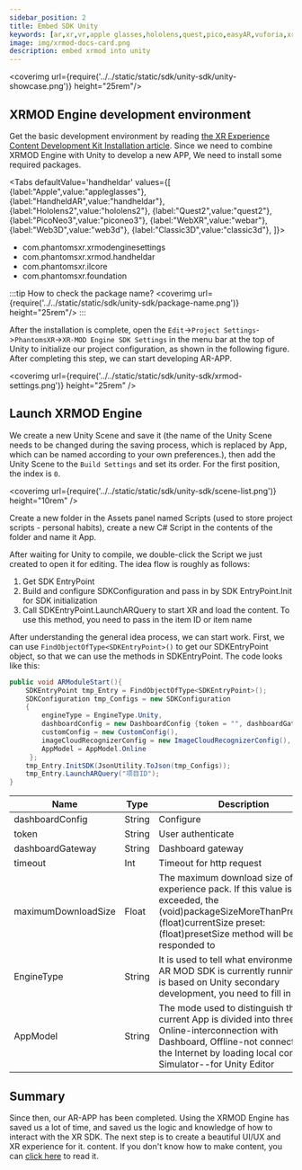 ```yaml
---
sidebar_position: 2
title: Embed SDK Unity
keywords: [ar,xr,vr,apple glasses,hololens,quest,pico,easyAR,vuforia,xrmod,mod,doc,metaverse,facebook,meta,unity]
image: img/xrmod-docs-card.png
description: embed xrmod into unity
---
```



<coverimg url={require('../../static/static/sdk/unity-sdk/unity-showcase.png')} height="25rem"/>


## XRMOD Engine development environment
Get the basic development environment by reading [the XR Experience Content Development Kit Installation article](../experience-manual/prepare-for-developer/install-xrmod-dev-tools). Since we need to combine XRMOD Engine with Unity to develop a new APP, We need to install some required packages.


<Tabs defaultValue='handheldar' values={[
    {label:"Apple",value:"appleglasses"},
    {label:"HandheldAR",value:"handheldar"},
    {label:"Hololens2",value:"hololens2"},
    {label:"Quest2",value:"quest2"},
    {label:"PicoNeo3",value:"piconeo3"},
    {label:"WebXR",value:"webar"},
    {label:"Web3D",value:"web3d"},
    {label:"Classic3D",value:"classic3d"},
]}>

<TabItem value="handheldar">

- com.phantomsxr.xrmodenginesettings
- com.phantomsxr.xrmod.handheldar
- com.phantomsxr.ilcore
- com.phantomsxr.foundation

:::tip
How to check the package name?
<coverimg url={require('../../static/static/sdk/unity-sdk/package-name.png')} height="25rem"/>
:::

</TabItem>


</Tabs>



After the installation is complete, open the `Edit`->`Project Settings`->`PhantomsXR`->`XR-MOD Engine SDK Settings` in the menu bar at the top of Unity to initialize our project configuration, as shown in the following figure. After completing this step, we can start developing AR-APP.

<coverimg url={require('../../static/static/sdk/unity-sdk/xrmod-settings.png')} height="25rem" />


## Launch XRMOD Engine

We create a new Unity Scene and save it (the name of the Unity Scene needs to be changed during the saving process, which is replaced by App, which can be named according to your own preferences.), then add the Unity Scene to the `Build Settings` and set its order. For the first position, the index is `0`.

<coverimg url={require('../../static/static/sdk/unity-sdk/scene-list.png')} height="10rem" />

Create a new folder in the Assets panel named Scripts (used to store project scripts - personal habits), create a new C# Script in the contents of the folder and name it App.

After waiting for Unity to compile, we double-click the Script we just created to open it for editing. The idea flow is roughly as follows:

1. Get SDK EntryPoint
2. Build and configure SDKConfiguration and pass in by SDK EntryPoint.Init for SDK initialization
3. Call SDKEntryPoint.LaunchARQuery to start XR and load the content. To use this method, you need to pass in the item ID or item name

After understanding the general idea process, we can start work. First, we can use `FindObjectOfType<SDKEntryPoint>()` to get our SDKEntryPoint object, so that we can use the methods in SDKEntryPoint. The code looks like this:

```csharp
public void ARModuleStart(){
    SDKEntryPoint tmp_Entry = FindObjectOfType<SDKEntryPoint>();
    SDKConfiguration tmp_Configs = new SDKConfiguration
    {
        engineType = EngineType.Unity,
        dashboardConfig = new DashboardConfig {token = "", dashboardGateway = $"http://localhost:8084"},
        customConfig = new CustomConfig(),
        imageCloudRecognizerConfig = new ImageCloudRecognizerConfig(),
        AppModel = AppModel.Online
     };
    tmp_Entry.InitSDK(JsonUtility.ToJson(tmp_Configs));
    tmp_Entry.LaunchARQuery("项目ID");
}
```


| Name                  | Type     | Description                                                                                                     |
|---------------------|--------|--------------------------------------------------------------------------------------------------------|
| dashboardConfig     | String | Configure                                                               |
| token               | String | User authenticate
| dashboardGateway    | String | Dashboard gateway                                                                                           |
| timeout             | Int    | Timeout for http request                                                                              |
| maximumDownloadSize | Float  | The maximum download size of the AR experience pack. If this value is exceeded, the (void)packageSizeMoreThanPresetSize:(float)currentSize preset:(float)presetSize method will be responded to |
| EngineType          | String | It is used to tell what environment the AR MOD SDK is currently running in. If it is based on Unity secondary development, you need to fill in Unity.                                                     |
| AppModel            | String | The mode used to distinguish the current App is divided into three cases: Online-interconnection with Dashboard, Offline-not connected to the Internet by loading local content, Simulator--for Unity Editor                 |


## Summary

Since then, our AR-APP has been completed. Using the XRMOD Engine has saved us a lot of time, and saved us the logic and knowledge of how to interact with the XR SDK. The next step is to create a beautiful UI/UX and XR experience for it. content. If you don't know how to make content, you can [click here](../experience-manual/tutorial-basics/create-first-arexperience) to read it.